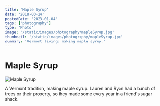 ```yaml
---
title: 'Maple Syrup'
date: '2018-03-24'
postedDate: '2023-01-04'
tags: ['photography']
type: 'Photo'
image: '/static/images/photography/mapleSyrup.jpg'
thumbnail: '/static/images/photography/mapleSyrup.jpg'
summary: 'Vermont living: making maple syrup.'
---
```


# Maple Syrup

![Maple Syrup](/static/images/photography/mapleSyrup.jpg)

A Vermont tradition, making maple syrup. Lauren and Ryan had a bunch of trees on their property, so they made some every year in a friend's sugar shack.
